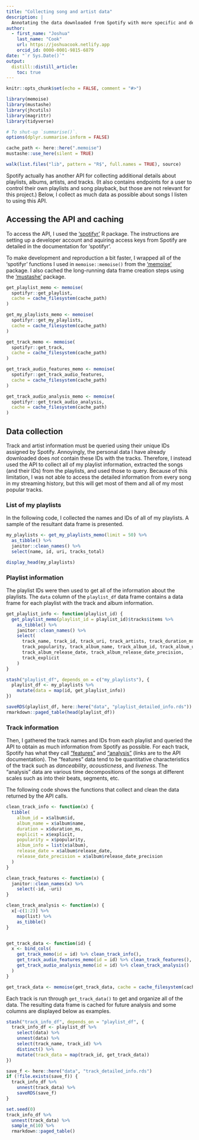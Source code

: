 ```yaml
---
title: "Collecting song and artist data"
description: |
  Annotating the data downloaded from Spotify with more specific and descriptive data using Spotify's API.
author:
  - first_name: "Joshua"
    last_name: "Cook"
    url: https://joshuacook.netlify.app
    orcid_id: 0000-0001-9815-6879
date: "`r Sys.Date()`"
output:
  distill::distill_article:
    toc: true
---
```


```r
knitr::opts_chunk$set(echo = FALSE, comment = "#>")

library(memoise)
library(mustashe)
library(jhcutils)
library(magrittr)
library(tidyverse)

# To shut-up `summarise()`.
options(dplyr.summarise.inform = FALSE)

cache_path <- here::here(".memoise")
mustashe::use_here(silent = TRUE)

walk(list.files("lib", pattern = "R$", full.names = TRUE), source)
```

Spotify actually has another API for collecting additional details about playlists, albums, artists, and tracks.
(It also contains endpoints for a user to control their own playlists and song playback, but those are not relevant for this project.)
Below, I collect as much data as possible about songs I listen to using this API.

## Accessing the API and caching

To access the API, I used the ['spotifyr'](https://www.rcharlie.com/spotifyr/) R package.
The instructions are setting up a developer account and aquiring access keys from Spotify are detailed in the documentation for 'spotifyr'.

To make development and reproduction a bit faster, I wrapped all of the 'spotifyr' functions I used in `memoise::memoise()` from the ['memoise'](http://memoise.r-lib.org) package.
I also cached the long-running data frame creation steps using the ['mustashe'](https://jhrcook.github.io/mustashe/) package.

```r
get_playlist_memo <- memoise(
  spotifyr::get_playlist,
  cache = cache_filesystem(cache_path)
)

get_my_playlists_memo <- memoise(
  spotifyr::get_my_playlists,
  cache = cache_filesystem(cache_path)
)

get_track_memo <- memoise(
  spotifyr::get_track,
  cache = cache_filesystem(cache_path)
)

get_track_audio_features_memo <- memoise(
  spotifyr::get_track_audio_features,
  cache = cache_filesystem(cache_path)
)

get_track_audio_analysis_memo <- memoise(
  spotifyr::get_track_audio_analysis,
  cache = cache_filesystem(cache_path)
)
```

## Data collection

Track and artist information must be queried using their unique IDs assigned by Spotify.
Annoyingly, the personal data I have already downloaded does *not* contain these IDs with the tracks.
Therefore, I instead used the API to collect all of my playlist information, extracted the songs (and their IDs) from the playlists, and used those to query.
Because of this limitation, I was not able to access the detailed information from every song in my streaming history, but this will get most of them and all of my most popular tracks.

### List of my playlists

In the following code, I collected the names and IDs of all of my playlists.
A sample of the resultant data frame is presented.

```r
my_playlists <- get_my_playlists_memo(limit = 50) %>%
  as_tibble() %>%
  janitor::clean_names() %>%
  select(name, id, uri, tracks_total)
```

```r
display_head(my_playlists)
```

### Playlist information

The playlist IDs were then used to get all of the information about the playlists.
The `data` column of the `playlist_df` data frame contains a data frame for each playlist with the track and album information.

```r
get_playlist_info <- function(playlist_id) {
  get_playlist_memo(playlist_id = playlist_id)$tracks$items %>%
    as_tibble() %>%
    janitor::clean_names() %>%
    select(
      track_name, track_id, track_uri, track_artists, track_duration_ms,
      track_popularity, track_album_name, track_album_id, track_album_uri,
      track_album_release_date, track_album_release_date_precision,
      track_explicit
    )
}

stash("playlist_df", depends_on = c("my_playlists"), {
  playlist_df <- my_playlists %>%
    mutate(data = map(id, get_playlist_info))
})
```

```r
saveRDS(playlist_df, here::here("data", "playlist_detailed_info.rds"))
rmarkdown::paged_table(head(playlist_df))
```

### Track information

Then, I gathered the track names and IDs from each playlist and queried the API to obtain as much information from Spotify as possible.
For each track, Spotify has what they call ["features"](https://developer.spotify.com/documentation/web-api/reference/tracks/get-audio-features/) and ["analysis"](https://developer.spotify.com/documentation/web-api/reference/tracks/get-audio-analysis/) (links are to the API documentation).
The "features" data tend to be quantitative characteristics of the track such as *danceability*, *acousticness*, and *liveness*.
The "analysis" data are various time decompositions of the songs at different scales such as into their beats, segments, etc.

The following code shows the functions that collect and clean the data returned by the API calls.

```r
clean_track_info <- function(x) {
  tibble(
    album_id = x$album$id,
    album_name = x$album$name,
    duration = x$duration_ms,
    explicit = x$explicit,
    popularity = x$popularity,
    album_info = list(x$album),
    release_date = x$album$release_date,
    release_date_precision = x$album$release_date_precision
  )
}

clean_track_features <- function(x) {
  janitor::clean_names(x) %>%
    select(-id, -uri)
}

clean_track_analysis <- function(x) {
  x[-c(1:2)] %>%
    map(list) %>%
    as_tibble()
}


get_track_data <- function(id) {
  x <- bind_cols(
    get_track_memo(id = id) %>% clean_track_info(),
    get_track_audio_features_memo(id = id) %>% clean_track_features(),
    get_track_audio_analysis_memo(id = id) %>% clean_track_analysis()
  )
}

get_track_data <- memoise(get_track_data, cache = cache_filesystem(cache_path))
```

Each track is run through `get_track_data()` to get and organize all of the data.
The resulting data frame is cached for future analysis and some columns are displayed below as examples.

```r
stash("track_info_df", depends_on = "playlist_df", {
  track_info_df <- playlist_df %>%
    select(data) %>%
    unnest(data) %>%
    select(track_name, track_id) %>%
    distinct() %>%
    mutate(track_data = map(track_id, get_track_data))
})
```

```r
save_f <- here::here("data", "track_detailed_info.rds")
if (!file.exists(save_f)) {
  track_info_df %>%
    unnest(track_data) %>%
    saveRDS(save_f)
}

set.seed(0)
track_info_df %>%
  unnest(track_data) %>%
  sample_n(10) %>%
  rmarkdown::paged_table()
```
